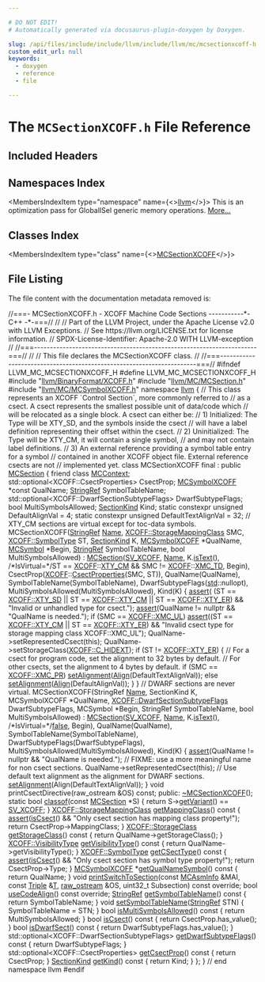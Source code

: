 ```yaml
---

# DO NOT EDIT!
# Automatically generated via docusaurus-plugin-doxygen by Doxygen.

slug: /api/files/include/include/llvm/include/llvm/mc/mcsectionxcoff-h
custom_edit_url: null
keywords:
  - doxygen
  - reference
  - file

---
```





# The `MCSectionXCOFF.h` File Reference

<DoxygenPage pluginConfig={pluginConfig}>



## Included Headers

<IncludesList>
<IncludesListItem
  filePath="llvm/BinaryFormat/XCOFF.h"
  permalink="/docs/api/files/include/include/llvm/include/llvm/binaryformat/xcoff-h"
  isLocal="true" />
<IncludesListItem
  filePath="llvm/MC/MCSection.h"
  permalink="/docs/api/files/include/include/llvm/include/llvm/mc/mcsection-h"
  isLocal="true" />
<IncludesListItem
  filePath="llvm/MC/MCSymbolXCOFF.h"
  permalink="/docs/api/files/include/include/llvm/include/llvm/mc/mcsymbolxcoff-h"
  isLocal="true" />
</IncludesList>

## Namespaces Index

<MembersIndex>

<MembersIndexItem
  type="namespace"
  name={<><a href="/docs/api/namespaces/llvm">llvm</a></>}>
This is an optimization pass for GlobalISel generic memory operations. <a href="/docs/api/namespaces/llvm/#details">More...</a>
</MembersIndexItem>

</MembersIndex>

## Classes Index

<MembersIndex>

<MembersIndexItem
  type="class"
  name={<><a href="/docs/api/classes/llvm/mcsectionxcoff">MCSectionXCOFF</a></>}>
</MembersIndexItem>

</MembersIndex>


## File Listing

The file content with the documentation metadata removed is:

<ProgramListing>

<Link id="l00001" /><CodeLine lineNumber="1"><Highlight kind="comment">//===- MCSectionXCOFF.h - XCOFF Machine Code Sections -----------&#42;- C++ -&#42;-===//</Highlight><Highlight kind="normal"></Highlight></CodeLine>
<Link id="l00002" /><CodeLine lineNumber="2"><Highlight kind="normal"></Highlight><Highlight kind="comment">//</Highlight><Highlight kind="normal"></Highlight></CodeLine>
<Link id="l00003" /><CodeLine lineNumber="3"><Highlight kind="normal"></Highlight><Highlight kind="comment">// Part of the LLVM Project, under the Apache License v2.0 with LLVM Exceptions.</Highlight><Highlight kind="normal"></Highlight></CodeLine>
<Link id="l00004" /><CodeLine lineNumber="4"><Highlight kind="normal"></Highlight><Highlight kind="comment">// See https://llvm.org/LICENSE.txt for license information.</Highlight><Highlight kind="normal"></Highlight></CodeLine>
<Link id="l00005" /><CodeLine lineNumber="5"><Highlight kind="normal"></Highlight><Highlight kind="comment">// SPDX-License-Identifier: Apache-2.0 WITH LLVM-exception</Highlight><Highlight kind="normal"></Highlight></CodeLine>
<Link id="l00006" /><CodeLine lineNumber="6"><Highlight kind="normal"></Highlight><Highlight kind="comment">//</Highlight><Highlight kind="normal"></Highlight></CodeLine>
<Link id="l00007" /><CodeLine lineNumber="7"><Highlight kind="normal"></Highlight><Highlight kind="comment">//===----------------------------------------------------------------------===//</Highlight><Highlight kind="normal"></Highlight></CodeLine>
<Link id="l00008" /><CodeLine lineNumber="8"><Highlight kind="normal"></Highlight><Highlight kind="comment">//</Highlight><Highlight kind="normal"></Highlight></CodeLine>
<Link id="l00009" /><CodeLine lineNumber="9"><Highlight kind="normal"></Highlight><Highlight kind="comment">// This file declares the MCSectionXCOFF class.</Highlight><Highlight kind="normal"></Highlight></CodeLine>
<Link id="l00010" /><CodeLine lineNumber="10"><Highlight kind="normal"></Highlight><Highlight kind="comment">//</Highlight><Highlight kind="normal"></Highlight></CodeLine>
<Link id="l00011" /><CodeLine lineNumber="11"><Highlight kind="normal"></Highlight><Highlight kind="comment">//===----------------------------------------------------------------------===//</Highlight><Highlight kind="normal"></Highlight></CodeLine>
<Link id="l00012" /><CodeLine lineNumber="12"><Highlight kind="normal"></Highlight></CodeLine>
<Link id="l00013" /><CodeLine lineNumber="13"><Highlight kind="normal"></Highlight><Highlight kind="preprocessor">#ifndef LLVM&#95;MC&#95;MCSECTIONXCOFF&#95;H</Highlight><Highlight kind="normal"></Highlight></CodeLine>
<Link id="l00014" /><CodeLine lineNumber="14"><Highlight kind="normal"></Highlight><Highlight kind="preprocessor">#define LLVM&#95;MC&#95;MCSECTIONXCOFF&#95;H</Highlight><Highlight kind="normal"></Highlight></CodeLine>
<Link id="l00015" /><CodeLine lineNumber="15"><Highlight kind="normal"></Highlight></CodeLine>
<Link id="l00016" /><CodeLine lineNumber="16"><Highlight kind="normal"></Highlight><Highlight kind="preprocessor">#include &quot;<a href="/docs/api/files/include/include/llvm/include/llvm/binaryformat/xcoff-h">llvm/BinaryFormat/XCOFF.h</a>&quot;</Highlight><Highlight kind="normal"></Highlight></CodeLine>
<Link id="l00017" /><CodeLine lineNumber="17"><Highlight kind="normal"></Highlight><Highlight kind="preprocessor">#include &quot;<a href="/docs/api/files/include/include/llvm/include/llvm/mc/mcsection-h">llvm/MC/MCSection.h</a>&quot;</Highlight><Highlight kind="normal"></Highlight></CodeLine>
<Link id="l00018" /><CodeLine lineNumber="18"><Highlight kind="normal"></Highlight><Highlight kind="preprocessor">#include &quot;<a href="/docs/api/files/include/include/llvm/include/llvm/mc/mcsymbolxcoff-h">llvm/MC/MCSymbolXCOFF.h</a>&quot;</Highlight><Highlight kind="normal"></Highlight></CodeLine>
<Link id="l00019" /><CodeLine lineNumber="19"><Highlight kind="normal"></Highlight></CodeLine>
<Link id="l00020" /><CodeLine lineNumber="20"><Highlight kind="normal"></Highlight><Highlight kind="keyword">namespace </Highlight><Highlight kind="normal"><a href="/docs/api/namespaces/llvm">llvm</a> &#123;</Highlight></CodeLine>
<Link id="l00021" /><CodeLine lineNumber="21"><Highlight kind="normal"></Highlight></CodeLine>
<Link id="l00022" /><CodeLine lineNumber="22"><Highlight kind="normal"></Highlight><Highlight kind="comment">// This class represents an XCOFF &#96;Control Section&#96;, more commonly referred to</Highlight><Highlight kind="normal"></Highlight></CodeLine>
<Link id="l00023" /><CodeLine lineNumber="23"><Highlight kind="normal"></Highlight><Highlight kind="comment">// as a csect. A csect represents the smallest possible unit of data/code which</Highlight><Highlight kind="normal"></Highlight></CodeLine>
<Link id="l00024" /><CodeLine lineNumber="24"><Highlight kind="normal"></Highlight><Highlight kind="comment">// will be relocated as a single block. A csect can either be:</Highlight><Highlight kind="normal"></Highlight></CodeLine>
<Link id="l00025" /><CodeLine lineNumber="25"><Highlight kind="normal"></Highlight><Highlight kind="comment">// 1) Initialized: The Type will be XTY&#95;SD, and the symbols inside the csect</Highlight><Highlight kind="normal"></Highlight></CodeLine>
<Link id="l00026" /><CodeLine lineNumber="26"><Highlight kind="normal"></Highlight><Highlight kind="comment">//    will have a label definition representing their offset within the csect.</Highlight><Highlight kind="normal"></Highlight></CodeLine>
<Link id="l00027" /><CodeLine lineNumber="27"><Highlight kind="normal"></Highlight><Highlight kind="comment">// 2) Uninitialized: The Type will be XTY&#95;CM, it will contain a single symbol,</Highlight><Highlight kind="normal"></Highlight></CodeLine>
<Link id="l00028" /><CodeLine lineNumber="28"><Highlight kind="normal"></Highlight><Highlight kind="comment">//    and may not contain label definitions.</Highlight><Highlight kind="normal"></Highlight></CodeLine>
<Link id="l00029" /><CodeLine lineNumber="29"><Highlight kind="normal"></Highlight><Highlight kind="comment">// 3) An external reference providing a symbol table entry for a symbol</Highlight><Highlight kind="normal"></Highlight></CodeLine>
<Link id="l00030" /><CodeLine lineNumber="30"><Highlight kind="normal"></Highlight><Highlight kind="comment">//    contained in another XCOFF object file. External reference csects are not</Highlight><Highlight kind="normal"></Highlight></CodeLine>
<Link id="l00031" /><CodeLine lineNumber="31"><Highlight kind="normal"></Highlight><Highlight kind="comment">//    implemented yet.</Highlight><Highlight kind="normal"></Highlight></CodeLine>
<Link id="l00032" /><CodeLine lineNumber="32" lineLink="/docs/api/classes/llvm/mcsectionxcoff"><Highlight kind="normal"></Highlight><Highlight kind="keyword">class </Highlight><Highlight kind="normal">MCSectionXCOFF final : </Highlight><Highlight kind="keyword">public</Highlight><Highlight kind="normal"> <a href="/docs/api/classes/llvm/mcsection/#ad2c130ecb0e15e740bfad7eb61eb061e">MCSection</a> &#123;</Highlight></CodeLine>
<Link id="l00033" /><CodeLine lineNumber="33" lineLink="/docs/api/classes/llvm/mcsectionxcoff/#a7862d2f746209c16291d7139dab55e00"><Highlight kind="normal">  </Highlight><Highlight kind="keyword">friend</Highlight><Highlight kind="normal"> </Highlight><Highlight kind="keyword">class </Highlight><Highlight kind="normal"><a href="/docs/api/classes/llvm/mcsectionxcoff/#a7862d2f746209c16291d7139dab55e00">MCContext</a>;</Highlight></CodeLine>
<Link id="l00034" /><CodeLine lineNumber="34"><Highlight kind="normal"></Highlight></CodeLine>
<Link id="l00035" /><CodeLine lineNumber="35"><Highlight kind="normal">  std::optional&lt;XCOFF::CsectProperties&gt; CsectProp;</Highlight></CodeLine>
<Link id="l00036" /><CodeLine lineNumber="36"><Highlight kind="normal">  <a href="/docs/api/classes/llvm/mcsymbolxcoff">MCSymbolXCOFF</a> &#42;</Highlight><Highlight kind="keyword">const</Highlight><Highlight kind="normal"> QualName;</Highlight></CodeLine>
<Link id="l00037" /><CodeLine lineNumber="37"><Highlight kind="normal">  <a href="/docs/api/classes/llvm/stringref">StringRef</a> SymbolTableName;</Highlight></CodeLine>
<Link id="l00038" /><CodeLine lineNumber="38"><Highlight kind="normal">  std::optional&lt;XCOFF::DwarfSectionSubtypeFlags&gt; DwarfSubtypeFlags;</Highlight></CodeLine>
<Link id="l00039" /><CodeLine lineNumber="39"><Highlight kind="normal">  </Highlight><Highlight kind="keywordtype">bool</Highlight><Highlight kind="normal"> MultiSymbolsAllowed;</Highlight></CodeLine>
<Link id="l00040" /><CodeLine lineNumber="40"><Highlight kind="normal">  <a href="/docs/api/classes/llvm/sectionkind">SectionKind</a> Kind;</Highlight></CodeLine>
<Link id="l00041" /><CodeLine lineNumber="41"><Highlight kind="normal">  </Highlight><Highlight kind="keyword">static</Highlight><Highlight kind="normal"> </Highlight><Highlight kind="keyword">constexpr</Highlight><Highlight kind="normal"> </Highlight><Highlight kind="keywordtype">unsigned</Highlight><Highlight kind="normal"> DefaultAlignVal = 4;</Highlight></CodeLine>
<Link id="l00042" /><CodeLine lineNumber="42"><Highlight kind="normal">  </Highlight><Highlight kind="keyword">static</Highlight><Highlight kind="normal"> </Highlight><Highlight kind="keyword">constexpr</Highlight><Highlight kind="normal"> </Highlight><Highlight kind="keywordtype">unsigned</Highlight><Highlight kind="normal"> DefaultTextAlignVal = 32;</Highlight></CodeLine>
<Link id="l00043" /><CodeLine lineNumber="43"><Highlight kind="normal"></Highlight></CodeLine>
<Link id="l00044" /><CodeLine lineNumber="44"><Highlight kind="normal">  </Highlight><Highlight kind="comment">// XTY&#95;CM sections are virtual except for toc-data symbols.</Highlight><Highlight kind="normal"></Highlight></CodeLine>
<Link id="l00045" /><CodeLine lineNumber="45"><Highlight kind="normal">  MCSectionXCOFF(<a href="/docs/api/classes/llvm/stringref">StringRef</a> <a href="/docs/api/classes/llvm/mcsection/#a93cf15fffef6e58ff9e85810de335dfe">Name</a>, <a href="/docs/api/namespaces/llvm/xcoff/#abf0ae26de1e332dddf7d1383bb68502c">XCOFF::StorageMappingClass</a> SMC,</Highlight></CodeLine>
<Link id="l00046" /><CodeLine lineNumber="46"><Highlight kind="normal">                 <a href="/docs/api/namespaces/llvm/xcoff/#ae6213556e13de39091f6861f199d7b1f">XCOFF::SymbolType</a> ST, <a href="/docs/api/classes/llvm/sectionkind">SectionKind</a> K, <a href="/docs/api/classes/llvm/mcsymbolxcoff">MCSymbolXCOFF</a> &#42;QualName,</Highlight></CodeLine>
<Link id="l00047" /><CodeLine lineNumber="47"><Highlight kind="normal">                 <a href="/docs/api/classes/llvm/mcsymbol">MCSymbol</a> &#42;Begin, <a href="/docs/api/classes/llvm/stringref">StringRef</a> SymbolTableName,</Highlight></CodeLine>
<Link id="l00048" /><CodeLine lineNumber="48"><Highlight kind="normal">                 </Highlight><Highlight kind="keywordtype">bool</Highlight><Highlight kind="normal"> MultiSymbolsAllowed)</Highlight></CodeLine>
<Link id="l00049" /><CodeLine lineNumber="49"><Highlight kind="normal">      : <a href="/docs/api/classes/llvm/mcsection/#ad2c130ecb0e15e740bfad7eb61eb061e">MCSection</a>(<a href="/docs/api/classes/llvm/mcsection/#afecf7c84b079ea5c169f71b6c06ece98a60f91836b77b5497f07e364fb0acbf64">SV&#95;XCOFF</a>, <a href="/docs/api/classes/llvm/mcsection/#a93cf15fffef6e58ff9e85810de335dfe">Name</a>, K.<a href="/docs/api/classes/llvm/mcsection/#a90366eeb65f96f6d6d6b721551c260df">isText</a>(),</Highlight></CodeLine>
<Link id="l00050" /><CodeLine lineNumber="50"><Highlight kind="normal">                  </Highlight><Highlight kind="comment">/&#42;IsVirtual=&#42;/</Highlight><Highlight kind="normal">ST == <a href="/docs/api/namespaces/llvm/xcoff">XCOFF</a>::<a href="/docs/api/namespaces/llvm/xcoff/#ae6213556e13de39091f6861f199d7b1fa533de1d99e6b391e90e30a38b9e3a954">XTY&#95;CM</a> &amp;&amp; SMC != <a href="/docs/api/namespaces/llvm/xcoff">XCOFF</a>::<a href="/docs/api/namespaces/llvm/xcoff/#abf0ae26de1e332dddf7d1383bb68502caa250286dfb78ab47b0ba96d5b0f9bc51">XMC&#95;TD</a>,</Highlight></CodeLine>
<Link id="l00051" /><CodeLine lineNumber="51"><Highlight kind="normal">                  Begin),</Highlight></CodeLine>
<Link id="l00052" /><CodeLine lineNumber="52"><Highlight kind="normal">        CsectProp(<a href="/docs/api/namespaces/llvm/xcoff">XCOFF</a>::<a href="/docs/api/structs/llvm/xcoff/csectproperties">CsectProperties</a>(SMC, ST)), QualName(QualName),</Highlight></CodeLine>
<Link id="l00053" /><CodeLine lineNumber="53"><Highlight kind="normal">        SymbolTableName(SymbolTableName), DwarfSubtypeFlags(<a href="/docs/api/namespaces/std">std</a>::nullopt),</Highlight></CodeLine>
<Link id="l00054" /><CodeLine lineNumber="54"><Highlight kind="normal">        MultiSymbolsAllowed(MultiSymbolsAllowed), Kind(K) &#123;</Highlight></CodeLine>
<Link id="l00055" /><CodeLine lineNumber="55"><Highlight kind="normal">    <a href="/docs/api/files/lib/lib/target/lib/target/amdgpu/silowercontrolflow-cpp/#a4868c5d81c5ccc98c47aeab6244346a0">assert</a>(</Highlight></CodeLine>
<Link id="l00056" /><CodeLine lineNumber="56"><Highlight kind="normal">        (ST == <a href="/docs/api/namespaces/llvm/xcoff/#ae6213556e13de39091f6861f199d7b1fabc703e0e4100086f310d23f214a3cf03">XCOFF::XTY&#95;SD</a> || ST == <a href="/docs/api/namespaces/llvm/xcoff/#ae6213556e13de39091f6861f199d7b1fa533de1d99e6b391e90e30a38b9e3a954">XCOFF::XTY&#95;CM</a> || ST == <a href="/docs/api/namespaces/llvm/xcoff/#ae6213556e13de39091f6861f199d7b1fad8a6731bed03a3891075d7ba162f83ba">XCOFF::XTY&#95;ER</a>) &amp;&amp;</Highlight></CodeLine>
<Link id="l00057" /><CodeLine lineNumber="57"><Highlight kind="normal">        </Highlight><Highlight kind="stringliteral">&quot;Invalid or unhandled type for csect.&quot;</Highlight><Highlight kind="normal">);</Highlight></CodeLine>
<Link id="l00058" /><CodeLine lineNumber="58"><Highlight kind="normal">    <a href="/docs/api/files/lib/lib/target/lib/target/amdgpu/silowercontrolflow-cpp/#a4868c5d81c5ccc98c47aeab6244346a0">assert</a>(QualName != </Highlight><Highlight kind="keyword">nullptr</Highlight><Highlight kind="normal"> &amp;&amp; </Highlight><Highlight kind="stringliteral">&quot;QualName is needed.&quot;</Highlight><Highlight kind="normal">);</Highlight></CodeLine>
<Link id="l00059" /><CodeLine lineNumber="59"><Highlight kind="normal">    </Highlight><Highlight kind="keywordflow">if</Highlight><Highlight kind="normal"> (SMC == <a href="/docs/api/namespaces/llvm/xcoff/#abf0ae26de1e332dddf7d1383bb68502cab35fc11d2968b541a2442c6138a1ba09">XCOFF::XMC&#95;UL</a>)</Highlight></CodeLine>
<Link id="l00060" /><CodeLine lineNumber="60"><Highlight kind="normal">      <a href="/docs/api/files/lib/lib/target/lib/target/amdgpu/silowercontrolflow-cpp/#a4868c5d81c5ccc98c47aeab6244346a0">assert</a>((ST == <a href="/docs/api/namespaces/llvm/xcoff/#ae6213556e13de39091f6861f199d7b1fa533de1d99e6b391e90e30a38b9e3a954">XCOFF::XTY&#95;CM</a> || ST == <a href="/docs/api/namespaces/llvm/xcoff/#ae6213556e13de39091f6861f199d7b1fad8a6731bed03a3891075d7ba162f83ba">XCOFF::XTY&#95;ER</a>) &amp;&amp;</Highlight></CodeLine>
<Link id="l00061" /><CodeLine lineNumber="61"><Highlight kind="normal">             </Highlight><Highlight kind="stringliteral">&quot;Invalid csect type for storage mapping class XCOFF::XMC&#95;UL&quot;</Highlight><Highlight kind="normal">);</Highlight></CodeLine>
<Link id="l00062" /><CodeLine lineNumber="62"><Highlight kind="normal"></Highlight></CodeLine>
<Link id="l00063" /><CodeLine lineNumber="63"><Highlight kind="normal">    QualName-&gt;setRepresentedCsect(</Highlight><Highlight kind="keyword">this</Highlight><Highlight kind="normal">);</Highlight></CodeLine>
<Link id="l00064" /><CodeLine lineNumber="64"><Highlight kind="normal">    QualName-&gt;setStorageClass(<a href="/docs/api/namespaces/llvm/xcoff/#abcfbfa374a3d08b4ee55f054ceb27a70aeffba1492a002e3d506d9eca64672a24">XCOFF::C&#95;HIDEXT</a>);</Highlight></CodeLine>
<Link id="l00065" /><CodeLine lineNumber="65"><Highlight kind="normal">    </Highlight><Highlight kind="keywordflow">if</Highlight><Highlight kind="normal"> (ST != <a href="/docs/api/namespaces/llvm/xcoff/#ae6213556e13de39091f6861f199d7b1fad8a6731bed03a3891075d7ba162f83ba">XCOFF::XTY&#95;ER</a>) &#123;</Highlight></CodeLine>
<Link id="l00066" /><CodeLine lineNumber="66"><Highlight kind="normal">      </Highlight><Highlight kind="comment">// For a csect for program code, set the alignment to 32 bytes by default.</Highlight><Highlight kind="normal"></Highlight></CodeLine>
<Link id="l00067" /><CodeLine lineNumber="67"><Highlight kind="normal">      </Highlight><Highlight kind="comment">// For other csects, set the alignment to 4 bytes by default.</Highlight><Highlight kind="normal"></Highlight></CodeLine>
<Link id="l00068" /><CodeLine lineNumber="68"><Highlight kind="normal">      </Highlight><Highlight kind="keywordflow">if</Highlight><Highlight kind="normal"> (SMC == <a href="/docs/api/namespaces/llvm/xcoff/#abf0ae26de1e332dddf7d1383bb68502cac7850ad5e926ed392928b68832be764e">XCOFF::XMC&#95;PR</a>)</Highlight></CodeLine>
<Link id="l00069" /><CodeLine lineNumber="69"><Highlight kind="normal">        <a href="/docs/api/classes/llvm/mcsection/#a028a2916c58908b43c9866673f0b651c">setAlignment</a>(<a href="/docs/api/structs/llvm/align">Align</a>(DefaultTextAlignVal));</Highlight></CodeLine>
<Link id="l00070" /><CodeLine lineNumber="70"><Highlight kind="normal">      </Highlight><Highlight kind="keywordflow">else</Highlight><Highlight kind="normal"></Highlight></CodeLine>
<Link id="l00071" /><CodeLine lineNumber="71"><Highlight kind="normal">        <a href="/docs/api/classes/llvm/mcsection/#a028a2916c58908b43c9866673f0b651c">setAlignment</a>(<a href="/docs/api/structs/llvm/align">Align</a>(DefaultAlignVal));</Highlight></CodeLine>
<Link id="l00072" /><CodeLine lineNumber="72"><Highlight kind="normal">    &#125;</Highlight></CodeLine>
<Link id="l00073" /><CodeLine lineNumber="73"><Highlight kind="normal">  &#125;</Highlight></CodeLine>
<Link id="l00074" /><CodeLine lineNumber="74"><Highlight kind="normal"></Highlight></CodeLine>
<Link id="l00075" /><CodeLine lineNumber="75"><Highlight kind="normal">  </Highlight><Highlight kind="comment">// DWARF sections are never virtual.</Highlight><Highlight kind="normal"></Highlight></CodeLine>
<Link id="l00076" /><CodeLine lineNumber="76"><Highlight kind="normal">  MCSectionXCOFF(StringRef <a href="/docs/api/classes/llvm/mcsection/#a93cf15fffef6e58ff9e85810de335dfe">Name</a>, SectionKind K, MCSymbolXCOFF &#42;QualName,</Highlight></CodeLine>
<Link id="l00077" /><CodeLine lineNumber="77"><Highlight kind="normal">                 <a href="/docs/api/namespaces/llvm/xcoff/#a0456b0e88222c998e39b69d80338a440">XCOFF::DwarfSectionSubtypeFlags</a> DwarfSubtypeFlags,</Highlight></CodeLine>
<Link id="l00078" /><CodeLine lineNumber="78"><Highlight kind="normal">                 MCSymbol &#42;Begin, StringRef SymbolTableName,</Highlight></CodeLine>
<Link id="l00079" /><CodeLine lineNumber="79"><Highlight kind="normal">                 </Highlight><Highlight kind="keywordtype">bool</Highlight><Highlight kind="normal"> MultiSymbolsAllowed)</Highlight></CodeLine>
<Link id="l00080" /><CodeLine lineNumber="80"><Highlight kind="normal">      : <a href="/docs/api/classes/llvm/mcsection/#ad2c130ecb0e15e740bfad7eb61eb061e">MCSection</a>(<a href="/docs/api/classes/llvm/mcsection/#afecf7c84b079ea5c169f71b6c06ece98a60f91836b77b5497f07e364fb0acbf64">SV&#95;XCOFF</a>, <a href="/docs/api/classes/llvm/mcsection/#a93cf15fffef6e58ff9e85810de335dfe">Name</a>, K.<a href="/docs/api/classes/llvm/mcsection/#a90366eeb65f96f6d6d6b721551c260df">isText</a>(), </Highlight><Highlight kind="comment">/&#42;IsVirtual=&#42;/</Highlight><Highlight kind="normal"><a href="/docs/api/namespaces/false">false</a>, Begin),</Highlight></CodeLine>
<Link id="l00081" /><CodeLine lineNumber="81"><Highlight kind="normal">        QualName(QualName), SymbolTableName(SymbolTableName),</Highlight></CodeLine>
<Link id="l00082" /><CodeLine lineNumber="82"><Highlight kind="normal">        DwarfSubtypeFlags(DwarfSubtypeFlags),</Highlight></CodeLine>
<Link id="l00083" /><CodeLine lineNumber="83"><Highlight kind="normal">        MultiSymbolsAllowed(MultiSymbolsAllowed), Kind(K) &#123;</Highlight></CodeLine>
<Link id="l00084" /><CodeLine lineNumber="84"><Highlight kind="normal">    <a href="/docs/api/files/lib/lib/target/lib/target/amdgpu/silowercontrolflow-cpp/#a4868c5d81c5ccc98c47aeab6244346a0">assert</a>(QualName != </Highlight><Highlight kind="keyword">nullptr</Highlight><Highlight kind="normal"> &amp;&amp; </Highlight><Highlight kind="stringliteral">&quot;QualName is needed.&quot;</Highlight><Highlight kind="normal">);</Highlight></CodeLine>
<Link id="l00085" /><CodeLine lineNumber="85"><Highlight kind="normal"></Highlight></CodeLine>
<Link id="l00086" /><CodeLine lineNumber="86"><Highlight kind="normal">    </Highlight><Highlight kind="comment">// FIXME: use a more meaningful name for non csect sections.</Highlight><Highlight kind="normal"></Highlight></CodeLine>
<Link id="l00087" /><CodeLine lineNumber="87"><Highlight kind="normal">    QualName-&gt;setRepresentedCsect(</Highlight><Highlight kind="keyword">this</Highlight><Highlight kind="normal">);</Highlight></CodeLine>
<Link id="l00088" /><CodeLine lineNumber="88"><Highlight kind="normal"></Highlight></CodeLine>
<Link id="l00089" /><CodeLine lineNumber="89"><Highlight kind="normal">    </Highlight><Highlight kind="comment">// Use default text alignment as the alignment for DWARF sections.</Highlight><Highlight kind="normal"></Highlight></CodeLine>
<Link id="l00090" /><CodeLine lineNumber="90"><Highlight kind="normal">    <a href="/docs/api/classes/llvm/mcsection/#a028a2916c58908b43c9866673f0b651c">setAlignment</a>(Align(DefaultTextAlignVal));</Highlight></CodeLine>
<Link id="l00091" /><CodeLine lineNumber="91"><Highlight kind="normal">  &#125;</Highlight></CodeLine>
<Link id="l00092" /><CodeLine lineNumber="92"><Highlight kind="normal"></Highlight></CodeLine>
<Link id="l00093" /><CodeLine lineNumber="93"><Highlight kind="normal">  </Highlight><Highlight kind="keywordtype">void</Highlight><Highlight kind="normal"> printCsectDirective(raw&#95;ostream &amp;OS) </Highlight><Highlight kind="keyword">const</Highlight><Highlight kind="normal">;</Highlight></CodeLine>
<Link id="l00094" /><CodeLine lineNumber="94"><Highlight kind="normal"></Highlight></CodeLine>
<Link id="l00095" /><CodeLine lineNumber="95"><Highlight kind="normal"></Highlight><Highlight kind="keyword">public</Highlight><Highlight kind="normal">:</Highlight></CodeLine>
<Link id="l00096" /><CodeLine lineNumber="96" lineLink="/docs/api/classes/llvm/mcsectionxcoff/#a37a7c151191705bb794ef47e0e60ecc2"><Highlight kind="normal">  <a href="/docs/api/classes/llvm/mcsectionxcoff/#a37a7c151191705bb794ef47e0e60ecc2">~MCSectionXCOFF</a>();</Highlight></CodeLine>
<Link id="l00097" /><CodeLine lineNumber="97"><Highlight kind="normal"></Highlight></CodeLine>
<Link id="l00098" /><CodeLine lineNumber="98" lineLink="/docs/api/classes/llvm/mcsectionxcoff/#a8c48247612d42f94b186a1ace5435430"><Highlight kind="normal">  </Highlight><Highlight kind="keyword">static</Highlight><Highlight kind="normal"> </Highlight><Highlight kind="keywordtype">bool</Highlight><Highlight kind="normal"> <a href="/docs/api/classes/llvm/mcsectionxcoff/#a8c48247612d42f94b186a1ace5435430">classof</a>(</Highlight><Highlight kind="keyword">const</Highlight><Highlight kind="normal"> <a href="/docs/api/classes/llvm/mcsection/#ad2c130ecb0e15e740bfad7eb61eb061e">MCSection</a> &#42;S) &#123;</Highlight></CodeLine>
<Link id="l00099" /><CodeLine lineNumber="99"><Highlight kind="normal">    </Highlight><Highlight kind="keywordflow">return</Highlight><Highlight kind="normal"> S-&gt;<a href="/docs/api/classes/llvm/mcsection/#a2337a53a051cfed7b9fc29a4eb1e5f1c">getVariant</a>() == <a href="/docs/api/classes/llvm/mcsection/#afecf7c84b079ea5c169f71b6c06ece98a60f91836b77b5497f07e364fb0acbf64">SV&#95;XCOFF</a>;</Highlight></CodeLine>
<Link id="l00100" /><CodeLine lineNumber="100"><Highlight kind="normal">  &#125;</Highlight></CodeLine>
<Link id="l00101" /><CodeLine lineNumber="101"><Highlight kind="normal"></Highlight></CodeLine>
<Link id="l00102" /><CodeLine lineNumber="102" lineLink="/docs/api/classes/llvm/mcsectionxcoff/#a8143019360c426d2ad94cfa1f0d4dab3"><Highlight kind="normal">  <a href="/docs/api/namespaces/llvm/xcoff/#abf0ae26de1e332dddf7d1383bb68502c">XCOFF::StorageMappingClass</a> <a href="/docs/api/classes/llvm/mcsectionxcoff/#a8143019360c426d2ad94cfa1f0d4dab3">getMappingClass</a>()</Highlight><Highlight kind="keyword"> const </Highlight><Highlight kind="normal">&#123;</Highlight></CodeLine>
<Link id="l00103" /><CodeLine lineNumber="103"><Highlight kind="normal">    <a href="/docs/api/files/lib/lib/target/lib/target/amdgpu/silowercontrolflow-cpp/#a4868c5d81c5ccc98c47aeab6244346a0">assert</a>(<a href="/docs/api/classes/llvm/mcsectionxcoff/#a3ac4f56598f75c6b5d49836c11e061ed">isCsect</a>() &amp;&amp; </Highlight><Highlight kind="stringliteral">&quot;Only csect section has mapping class property!&quot;</Highlight><Highlight kind="normal">);</Highlight></CodeLine>
<Link id="l00104" /><CodeLine lineNumber="104"><Highlight kind="normal">    </Highlight><Highlight kind="keywordflow">return</Highlight><Highlight kind="normal"> CsectProp-&gt;MappingClass;</Highlight></CodeLine>
<Link id="l00105" /><CodeLine lineNumber="105"><Highlight kind="normal">  &#125;</Highlight></CodeLine>
<Link id="l00106" /><CodeLine lineNumber="106" lineLink="/docs/api/classes/llvm/mcsectionxcoff/#a7bd528c015d84e56a894912672bbb43e"><Highlight kind="normal">  <a href="/docs/api/namespaces/llvm/xcoff/#abcfbfa374a3d08b4ee55f054ceb27a70">XCOFF::StorageClass</a> <a href="/docs/api/classes/llvm/mcsectionxcoff/#a7bd528c015d84e56a894912672bbb43e">getStorageClass</a>()</Highlight><Highlight kind="keyword"> const </Highlight><Highlight kind="normal">&#123;</Highlight></CodeLine>
<Link id="l00107" /><CodeLine lineNumber="107"><Highlight kind="normal">    </Highlight><Highlight kind="keywordflow">return</Highlight><Highlight kind="normal"> QualName-&gt;getStorageClass();</Highlight></CodeLine>
<Link id="l00108" /><CodeLine lineNumber="108"><Highlight kind="normal">  &#125;</Highlight></CodeLine>
<Link id="l00109" /><CodeLine lineNumber="109" lineLink="/docs/api/classes/llvm/mcsectionxcoff/#a4506a1b94aa7eb3aeeac129250e4f4d7"><Highlight kind="normal">  <a href="/docs/api/namespaces/llvm/xcoff/#a8a4cb520e5c6a7e39926cfe8dae0b73e">XCOFF::VisibilityType</a> <a href="/docs/api/classes/llvm/mcsectionxcoff/#a4506a1b94aa7eb3aeeac129250e4f4d7">getVisibilityType</a>()</Highlight><Highlight kind="keyword"> const </Highlight><Highlight kind="normal">&#123;</Highlight></CodeLine>
<Link id="l00110" /><CodeLine lineNumber="110"><Highlight kind="normal">    </Highlight><Highlight kind="keywordflow">return</Highlight><Highlight kind="normal"> QualName-&gt;getVisibilityType();</Highlight></CodeLine>
<Link id="l00111" /><CodeLine lineNumber="111"><Highlight kind="normal">  &#125;</Highlight></CodeLine>
<Link id="l00112" /><CodeLine lineNumber="112" lineLink="/docs/api/classes/llvm/mcsectionxcoff/#af79b6732b23bd4070d16bc96bfbdbb15"><Highlight kind="normal">  <a href="/docs/api/namespaces/llvm/xcoff/#ae6213556e13de39091f6861f199d7b1f">XCOFF::SymbolType</a> <a href="/docs/api/classes/llvm/mcsectionxcoff/#af79b6732b23bd4070d16bc96bfbdbb15">getCSectType</a>()</Highlight><Highlight kind="keyword"> const </Highlight><Highlight kind="normal">&#123;</Highlight></CodeLine>
<Link id="l00113" /><CodeLine lineNumber="113"><Highlight kind="normal">    <a href="/docs/api/files/lib/lib/target/lib/target/amdgpu/silowercontrolflow-cpp/#a4868c5d81c5ccc98c47aeab6244346a0">assert</a>(<a href="/docs/api/classes/llvm/mcsectionxcoff/#a3ac4f56598f75c6b5d49836c11e061ed">isCsect</a>() &amp;&amp; </Highlight><Highlight kind="stringliteral">&quot;Only csect section has symbol type property!&quot;</Highlight><Highlight kind="normal">);</Highlight></CodeLine>
<Link id="l00114" /><CodeLine lineNumber="114"><Highlight kind="normal">    </Highlight><Highlight kind="keywordflow">return</Highlight><Highlight kind="normal"> CsectProp-&gt;Type;</Highlight></CodeLine>
<Link id="l00115" /><CodeLine lineNumber="115"><Highlight kind="normal">  &#125;</Highlight></CodeLine>
<Link id="l00116" /><CodeLine lineNumber="116" lineLink="/docs/api/classes/llvm/mcsectionxcoff/#a8681532d1e34a00500cd1da99179878f"><Highlight kind="normal">  <a href="/docs/api/classes/llvm/mcsymbolxcoff">MCSymbolXCOFF</a> &#42;<a href="/docs/api/classes/llvm/mcsectionxcoff/#a8681532d1e34a00500cd1da99179878f">getQualNameSymbol</a>()</Highlight><Highlight kind="keyword"> const </Highlight><Highlight kind="normal">&#123; </Highlight><Highlight kind="keywordflow">return</Highlight><Highlight kind="normal"> QualName; &#125;</Highlight></CodeLine>
<Link id="l00117" /><CodeLine lineNumber="117"><Highlight kind="normal"></Highlight></CodeLine>
<Link id="l00118" /><CodeLine lineNumber="118"><Highlight kind="normal">  </Highlight><Highlight kind="keywordtype">void</Highlight><Highlight kind="normal"> <a href="/docs/api/classes/llvm/mcsectionxcoff/#ac7bf23262f398f691573404e6d3b6681">printSwitchToSection</a>(</Highlight><Highlight kind="keyword">const</Highlight><Highlight kind="normal"> <a href="/docs/api/classes/llvm/mcasminfo">MCAsmInfo</a> &amp;MAI, </Highlight><Highlight kind="keyword">const</Highlight><Highlight kind="normal"> <a href="/docs/api/classes/llvm/triple">Triple</a> &amp;<a href="/docs/api/files/lib/lib/target/lib/target/mips/mips16isellowering-cpp/#a0acb682b8260ab1c60b918599864e2e5">T</a>,</Highlight></CodeLine>
<Link id="l00119" /><CodeLine lineNumber="119"><Highlight kind="normal">                            <a href="/docs/api/classes/llvm/raw-ostream">raw&#95;ostream</a> &amp;OS,</Highlight></CodeLine>
<Link id="l00120" /><CodeLine lineNumber="120"><Highlight kind="normal">                            uint32&#95;t Subsection) </Highlight><Highlight kind="keyword">const override</Highlight><Highlight kind="normal">;</Highlight></CodeLine>
<Link id="l00121" /><CodeLine lineNumber="121"><Highlight kind="normal">  </Highlight><Highlight kind="keywordtype">bool</Highlight><Highlight kind="normal"> <a href="/docs/api/classes/llvm/mcsectionxcoff/#aca55cedbb09d4be7f32f2c9abe4b0864">useCodeAlign</a>() </Highlight><Highlight kind="keyword">const override</Highlight><Highlight kind="normal">;</Highlight></CodeLine>
<Link id="l00122" /><CodeLine lineNumber="122" lineLink="/docs/api/classes/llvm/mcsectionxcoff/#a3f3eab4d731022e20e958070c5869e5c"><Highlight kind="normal">  <a href="/docs/api/classes/llvm/stringref">StringRef</a> <a href="/docs/api/classes/llvm/mcsectionxcoff/#a3f3eab4d731022e20e958070c5869e5c">getSymbolTableName</a>()</Highlight><Highlight kind="keyword"> const </Highlight><Highlight kind="normal">&#123; </Highlight><Highlight kind="keywordflow">return</Highlight><Highlight kind="normal"> SymbolTableName; &#125;</Highlight></CodeLine>
<Link id="l00123" /><CodeLine lineNumber="123" lineLink="/docs/api/classes/llvm/mcsectionxcoff/#a7a792bb1b80cea60fc7e384d685fb964"><Highlight kind="normal">  </Highlight><Highlight kind="keywordtype">void</Highlight><Highlight kind="normal"> <a href="/docs/api/classes/llvm/mcsectionxcoff/#a7a792bb1b80cea60fc7e384d685fb964">setSymbolTableName</a>(<a href="/docs/api/classes/llvm/stringref">StringRef</a> STN) &#123; SymbolTableName = STN; &#125;</Highlight></CodeLine>
<Link id="l00124" /><CodeLine lineNumber="124" lineLink="/docs/api/classes/llvm/mcsectionxcoff/#a0ce795092c33264940541697d9e73e61"><Highlight kind="normal">  </Highlight><Highlight kind="keywordtype">bool</Highlight><Highlight kind="normal"> <a href="/docs/api/classes/llvm/mcsectionxcoff/#a0ce795092c33264940541697d9e73e61">isMultiSymbolsAllowed</a>()</Highlight><Highlight kind="keyword"> const </Highlight><Highlight kind="normal">&#123; </Highlight><Highlight kind="keywordflow">return</Highlight><Highlight kind="normal"> MultiSymbolsAllowed; &#125;</Highlight></CodeLine>
<Link id="l00125" /><CodeLine lineNumber="125" lineLink="/docs/api/classes/llvm/mcsectionxcoff/#a3ac4f56598f75c6b5d49836c11e061ed"><Highlight kind="normal">  </Highlight><Highlight kind="keywordtype">bool</Highlight><Highlight kind="normal"> <a href="/docs/api/classes/llvm/mcsectionxcoff/#a3ac4f56598f75c6b5d49836c11e061ed">isCsect</a>()</Highlight><Highlight kind="keyword"> const </Highlight><Highlight kind="normal">&#123; </Highlight><Highlight kind="keywordflow">return</Highlight><Highlight kind="normal"> CsectProp.has&#95;value(); &#125;</Highlight></CodeLine>
<Link id="l00126" /><CodeLine lineNumber="126" lineLink="/docs/api/classes/llvm/mcsectionxcoff/#ae538f63652f13d7c429f7c1eafd31dd6"><Highlight kind="normal">  </Highlight><Highlight kind="keywordtype">bool</Highlight><Highlight kind="normal"> <a href="/docs/api/classes/llvm/mcsectionxcoff/#ae538f63652f13d7c429f7c1eafd31dd6">isDwarfSect</a>()</Highlight><Highlight kind="keyword"> const </Highlight><Highlight kind="normal">&#123; </Highlight><Highlight kind="keywordflow">return</Highlight><Highlight kind="normal"> DwarfSubtypeFlags.has&#95;value(); &#125;</Highlight></CodeLine>
<Link id="l00127" /><CodeLine lineNumber="127" lineLink="/docs/api/classes/llvm/mcsectionxcoff/#a57c751d7620f54aa68752d4dc60c2982"><Highlight kind="normal">  std::optional&lt;XCOFF::DwarfSectionSubtypeFlags&gt; <a href="/docs/api/classes/llvm/mcsectionxcoff/#a57c751d7620f54aa68752d4dc60c2982">getDwarfSubtypeFlags</a>()</Highlight><Highlight kind="keyword"> const </Highlight><Highlight kind="normal">&#123;</Highlight></CodeLine>
<Link id="l00128" /><CodeLine lineNumber="128"><Highlight kind="normal">    </Highlight><Highlight kind="keywordflow">return</Highlight><Highlight kind="normal"> DwarfSubtypeFlags;</Highlight></CodeLine>
<Link id="l00129" /><CodeLine lineNumber="129"><Highlight kind="normal">  &#125;</Highlight></CodeLine>
<Link id="l00130" /><CodeLine lineNumber="130" lineLink="/docs/api/classes/llvm/mcsectionxcoff/#a0121ebc91528edf86f6164b1053018c6"><Highlight kind="normal">  std::optional&lt;XCOFF::CsectProperties&gt; <a href="/docs/api/classes/llvm/mcsectionxcoff/#a0121ebc91528edf86f6164b1053018c6">getCsectProp</a>()</Highlight><Highlight kind="keyword"> const </Highlight><Highlight kind="normal">&#123;</Highlight></CodeLine>
<Link id="l00131" /><CodeLine lineNumber="131"><Highlight kind="normal">    </Highlight><Highlight kind="keywordflow">return</Highlight><Highlight kind="normal"> CsectProp;</Highlight></CodeLine>
<Link id="l00132" /><CodeLine lineNumber="132"><Highlight kind="normal">  &#125;</Highlight></CodeLine>
<Link id="l00133" /><CodeLine lineNumber="133" lineLink="/docs/api/classes/llvm/mcsectionxcoff/#a7f037f6746d5c290f05b3e6505b52585"><Highlight kind="normal">  <a href="/docs/api/classes/llvm/sectionkind">SectionKind</a> <a href="/docs/api/classes/llvm/mcsectionxcoff/#a7f037f6746d5c290f05b3e6505b52585">getKind</a>()</Highlight><Highlight kind="keyword"> const </Highlight><Highlight kind="normal">&#123; </Highlight><Highlight kind="keywordflow">return</Highlight><Highlight kind="normal"> Kind; &#125;</Highlight></CodeLine>
<Link id="l00134" /><CodeLine lineNumber="134"><Highlight kind="normal">&#125;;</Highlight></CodeLine>
<Link id="l00135" /><CodeLine lineNumber="135"><Highlight kind="normal"></Highlight></CodeLine>
<Link id="l00136" /><CodeLine lineNumber="136"><Highlight kind="normal">&#125; </Highlight><Highlight kind="comment">// end namespace llvm</Highlight><Highlight kind="normal"></Highlight></CodeLine>
<Link id="l00137" /><CodeLine lineNumber="137"><Highlight kind="normal"></Highlight></CodeLine>
<Link id="l00138" /><CodeLine lineNumber="138"><Highlight kind="normal"></Highlight><Highlight kind="preprocessor">#endif</Highlight></CodeLine>

</ProgramListing>


</DoxygenPage>
